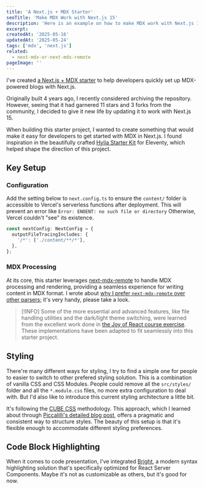```yaml
---
title: 'A Next.js + MDX Starter'
seoTitle: 'Make MDX Work with Next.js 15'
description: 'Here is an example on how to make MDX work with Next.js 15, also with light/dark theme switcher. Also a solution for Error: ENOENT: no such file or directory on Vercel'
excerpt:
createdAt: '2025-05-16'
updatedAt: '2025-05-24'
tags: ['mdx', 'next.js']
related:
  - next-mdx-or-next-mdx-remote
pageImage: ''
---
```


I've created [a Next.js + MDX starter](https://github.com/cyishere/nextjs-mdx-starter) to help developers quickly set up MDX-powered blogs with Next.js.

Originally built 4 years ago, I recently considered archiving the repository. However, seeing that it had garnered 11 stars and 3 forks from the community, I decided to give it new life by updating it to work with Next.js 15.

When building this starter project, I wanted to create something that would make it easy for developers to get started with MDX in Next.js. I found inspiration in the beautifully crafted [Hylia Starter Kit](https://hylia.website/) for Eleventy, which helped shape the direction of this project.

## Key Setup

### Configuration

Add the setting below to `next.config.ts` to ensure the `content/` folder is accessible to Vercel's serverless functions after deployment. This will prevent an error like `Error: ENOENT: no such file or directory` Otherwise, Vercel couldn't "see" its existence.

```ts
const nextConfig: NextConfig = {
  outputFileTracingIncludes: {
    '/*': ['./content/**/*'],
  },
};
```

### MDX Processing

At its core, this starter leverages [next-mdx-remote](https://github.com/hashicorp/next-mdx-remote) to handle MDX processing and rendering, providing a seamless experience for writing content in MDX format. I wrote about [why I prefer `next-mdx-remote` over other parsers](/blog/next-mdx-or-next-mdx-remote); it's very handy, please take a look.

> [!INFO] Some of the more essential and advanced features, like file handling utilities and the dark/light theme switching, were learned from the excellent work done in [the Joy of React course exercise](https://github.com/joy-of-react/project-blog). These implementations have been adapted to fit seamlessly into this starter project.

## Styling

There're many different ways for styling, I try to find a simple one for people to easier to switch to other prefered styling solution. This is a combination of vanilla CSS and CSS Modules. People could remove all the `src/styles/` folder and all the `*.module.css` files, no more extra configuration to deal with. But I'd also like to introduce this current styling architecture a little bit.

It's following the [CUBE CSS](https://cube.fyi/) methodology. This approach, which I learned about through [Piccalilli's detailed blog post](https://piccalil.li/blog/cube-css/), offers a pragmatic and consistent way to structure styles. The beauty of this setup is that it's flexible enough to accommodate different styling preferences.

## Code Block Highlighting

When it comes to code presentation, I've integrated [Bright](https://bright.codehike.org/), a modern syntax highlighting solution that's specifically optimized for React Server Components. Maybe it's not as customizable as others, but it's good for now.
